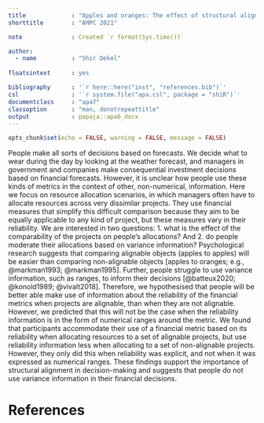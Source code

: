 ```yaml
---
title             : "Apples and oranges: The effect of structural alignment on resource allocation decisions"
shorttitle        : "AMPC 2021"

note              : Created `r format(Sys.time())`

author: 
  - name          : "Shir Dekel"
  
floatsintext      : yes

bibliography      : '`r here::here("inst", "references.bib")`'
csl               : '`r system.file("apa.csl", package = "shiR")`'
documentclass     : "apa7"
classoption       : "man, donotrepeattitle"
output            : papaja::apa6_docx
---
```


```r
opts_chunk$set(echo = FALSE, warning = FALSE, message = FALSE)
```

People make all sorts of decisions based on forecasts. We decide what to wear
during the day by looking at the weather forecast, and managers in government
and companies make consequential investment decisions based on financial
forecasts. However, it is unclear how people use these kinds of metrics in the
context of other, non-numerical, information. Here we focus on resource
allocation scenarios, in which managers often have to allocate resources across
very dissimilar projects. They use financial measures that simplify this
difficult comparison because they aim to be equally applicable to any kind of
project, but these measures vary in their reliability. We are interested in two
questions: 1. what is the effect of the comparability of the projects on
people's allocations? And 2. do people moderate their allocations based on
variance information? Psychological research suggests that comparing alignable
objects (apples to apples) will be easier than comparing non-alignable objects
[apples to oranges; e.g., @markman1993; @markman1995]. Further, people struggle
to use variance information, such as ranges, to inform their decisions
[@batteux2020; @konold1989; @vivalt2018]. Therefore, we hypothesised that people
will be better able make use of information about the reliability of the
financial metrics when projects are alignable, than when they are not alignable.
However, we predicted that this will not be the case when the reliability
information is in the form of numerical ranges around the metric. We found that
participants accommodate their use of a financial metric based on its
reliability when allocating resources to a set of alignable projects, but use
reliability information less when allocating to a set of non-alignable projects.
However, they only did this when reliability was explicit, and not when it was
expressed as numerical ranges. These findings support the importance of
structural alignment in decision-making and suggests that people do not use
variance information in their financial decisions.

\newpage

# References
